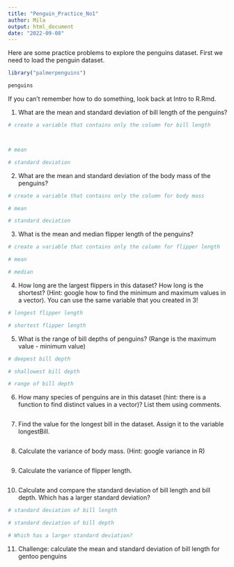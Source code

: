 ```yaml
---
title: "Penguin_Practice_No1"
author: Mila 
output: html_document
date: "2022-09-08"
---
```


Here are some practice problems to explore the penguins dataset. First we need to load the penguin dataset.

```r
library("palmerpenguins")

penguins
```

If you can't remember how to do something, look back at Intro to R.Rmd.

1.  What are the mean and standard deviation of bill length of the penguins?

```r
# create a variable that contains only the column for bill length



# mean 

# standard deviation

```

2.  What are the mean and standard deviation of the body mass of the penguins?

```r
# create a variable that contains only the column for body mass

# mean

# standard deviation


```

3.  What is the mean and median flipper length of the penguins?

```r
# create a variable that contains only the column for flipper length

# mean

# median

```

4.  How long are the largest flippers in this dataset? How long is the shortest? (Hint: google how to find the minimum and maximum values in a vector). You can use the same variable that you created in 3!

```r
# longest flipper length

# shortest flipper length

```

5.  What is the range of bill depths of penguins? (Range is the maximum value - minimum value)

```r
# deepest bill depth

# shallowest bill depth

# range of bill depth
```

6.  How many species of penguins are in this dataset (hint: there is a function to find distinct values in a vector)? List them using comments.

```r

```

7.  Find the value for the longest bill in the dataset. Assign it to the variable longestBill.

```r

```

8.  Calculate the variance of body mass. (Hint: google variance in R)

```r

```

9.  Calculate the variance of flipper length.

```r

```

10. Calculate and compare the standard deviation of bill length and bill depth. Which has a larger standard deviation?

```r
# standard deviation of bill length

# standard deviation of bill depth

# Which has a larger standard deviation? 
```

11. Challenge: calculate the mean and standard deviation of bill length for gentoo penguins

```r




```
